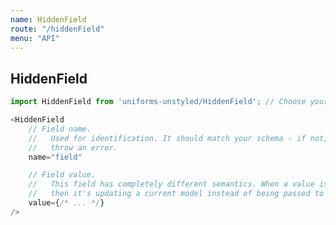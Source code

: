 ```yaml
---
name: HiddenField
route: "/hiddenField"
menu: "API"
---
```

## HiddenField

```js
import HiddenField from 'uniforms-unstyled/HiddenField'; // Choose your theme package.

<HiddenField
    // Field name.
    //   Used for identification. It should match your schema - if not, it will
    //   throw an error.
    name="field"

    // Field value.
    //   This field has completely different semantics. When a value is set,
    //   then it's updating a current model instead of being passed to the field.
    value={/* ... */}
/>
```
